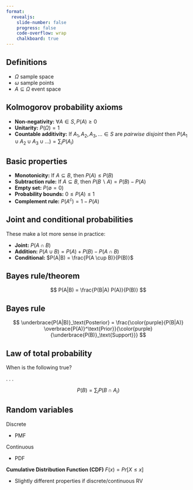 ```yaml
---
format: 
  revealjs:
    slide-number: false
    progress: false
    code-overflow: wrap
    chalkboard: true
---
```


## Definitions

::: incremental
- $\Omega$ sample space
- $\omega$ sample points
- $A \subseteq \Omega$ event space
:::

## Kolmogorov probability axioms

::: incremental
- **Non-negativity:** $\forall A \in S, P(A) \geq 0$
- **Unitarity:** $P(\Omega) = 1$
- **Countable additivity:** If $A_1, A_2, A_3, \ldots \in S$ are *pairwise disjoint* then $P(A_1 \cup A_2 \cup A_3 \cup \ldots) = \sum_iP(A_i)$
:::

## Basic properties

::: incremental
- **Monotonicity:** If $A \subseteq B$, then $P(A) \leq P(B)$
- **Subtraction rule:** If $A \subseteq B$, then $P(B \backslash A) = P(B) - P(A)$
- **Empty set:** $P(\emptyset = 0)$
- **Probability bounds:** $0 \leq P(A) \leq 1$
- **Complement rule:** $P(A^c) = 1-P(A)$
:::

## Joint and conditional probabilities

These make a lot more sense in practice:

::: incremental
- **Joint:** $P(A\cap B)$
- **Addition:** $P(A \cup B) = P(A) + P(B) - P(A \cap B)$ 
- **Conditional:** $P(A|B) = \frac{P(A \cup B)}{P(B)}$

:::

## Bayes rule/theorem

$$
P(A|B) = \frac{P(B|A) P(A)}{P(B)}
$$

## Bayes rule\theorem

$$
\underbrace{P(A|B)}_\text{Posterior} = \frac{\color{purple}{P(B|A)} \overbrace{P(A)}^\text{Prior}}{\color{purple}{\underbrace{P(B)}_\text{Support}}}
$$

## Law of total probability

When is the following true?

. . .

$$
P(B) = \sum_i P(B \cap A_i)
$$

## Random variables

::: {.fragment fragment-index=1}
Discrete
:::

::: {.fragment fragment-index=3}
- PMF
:::

::: {.fragment fragment-index=2}
Continuous
:::

::: {.fragment fragment-index=4}    
- PDF
:::

::: {.fragment fragment-index=5}
**Cumulative Distribution Function (CDF)** $F(x) = Pr[X \leq x]$
:::

::: {.fragment fragment-index=6}
- Slightly different properties if discrete/continuous RV
:::

